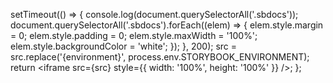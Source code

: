   setTimeout(() => {
    console.log(document.querySelectorAll('.sbdocs'));
    document.querySelectorAll('.sbdocs').forEach((elem) => {
      elem.style.margin = 0;
      elem.style.padding = 0;
      elem.style.maxWidth = '100%';
      elem.style.backgroundColor = 'white';
    });
  }, 200);
  src = src.replace('{environment}', process.env.STORYBOOK_ENVIRONMENT);
  return <iframe src={src} style={{ width: '100%', height: '100%' }} />;
};
